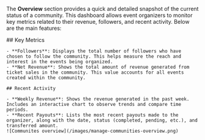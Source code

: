 


The **Overview** section provides a quick and detailed snapshot of the current status of a community. This dashboard allows event organizers to monitor key metrics related to their revenue, followers, and recent activity. Below are the main features:

<Tabs>
  <Tab title="Web">
    ## Key Metrics

    - **Followers**: Displays the total number of followers who have chosen to follow the community. This helps measure the reach and interest in the events being organized.
    - **Net Revenue**: Shows the total amount of revenue generated from ticket sales in the community. This value accounts for all events created within the community.

    ## Recent Activity

    - **Weekly Revenue**: Shows the revenue generated in the past week. Includes an interactive chart to observe trends and compare time periods.
    - **Recent Payouts**: Lists the most recent payouts made to the organizer, along with the date, status (completed, pending, etc.), and transferred amount.
    ![Communites overview](/images/manage-communities-overview.png)
  </Tab>
  <Tab title="App">
  </Tab>
</Tabs>

